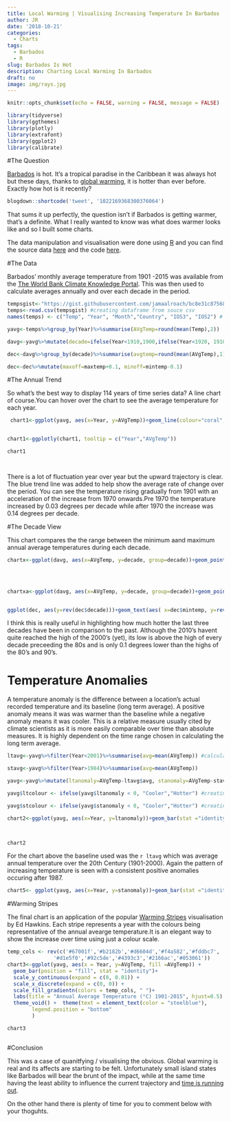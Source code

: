 ```yaml
---
title: Local Warming | Visualising Increasing Temperature In Barbados  
author: JR
date: '2018-10-21'
categories:
  - Charts
tags:
  - Barbados
  - R
slug: Barbados Is Hot
description: Charting Local Warming In Barbados
draft: no
image: img/rays.jpg
---
```


```r
knitr::opts_chunk$set(echo = FALSE, warning = FALSE, message = FALSE)
```


```r
library(tidyverse)
library(ggthemes)
library(plotly)
library(extrafont)
library(ggplot2)
library(calibrate)


```


#The Question 

[Barbados](https://www.visitbarbados.org/) is hot. It's a tropical paradise in the Caribbean it was always hot but these days, thanks to [global warming](https://www.nationalgeographic.com/environment/global-warming/global-warming-overview/?user.testname=none), it is hotter than ever before. Exactly how hot is it recently?

```r

blogdown::shortcode('tweet', '1022169368300376064')
```
That sums it up perfectly, the question isn't if Barbados is getting warmer, that's a  definite. What I really wanted to know was what does warmer looks like and so I built some charts. 

The data manipulation and visualisation were done using [R](https://www.r-project.org/) and you can find the source data [here](https://gist.githubusercontent.com/jamaalroach/bc8e31c8756813ad485ec100d921dd25/raw/19d08c5a991afa9ad338ba0183fb6720faa9b5be/temp.csv)  and the code [here](https://github.com/jamaalroach/jamaalroach.com2/blob/master/content/post/2018-10-21-test-2.Rmd).

#The Data

Barbados' monthly average temperature from 1901 -2015 was available from the [The World Bank Climate Knowledge Portal](http://sdwebx.worldbank.org/climateportal/index.cfm?page=country_historical_climate&ThisRegion=Latin%20America&ThisCcode=BRB). This was then used to calculate averages annually and over each decade in the period.

```r
tempsgist<-"https://gist.githubusercontent.com/jamaalroach/bc8e31c8756813ad485ec100d921dd25/raw/19d08c5a991afa9ad338ba0183fb6720faa9b5be/temp.csv"
temps<-read.csv(tempsgist) #creating dataframe from souce csv
names(temps) <- c("Temp", "Year", "Month","Country", "IOS3", "IOS2") # renaming dataframe columns

yavg<-temps%>%group_by(Year)%>%summarise(AVgTemp=round(mean(Temp),2))  # dataframe with annual average temperatures

davg<-yavg%>%mutate(decade=ifelse(Year<1910,1900,ifelse(Year<1920, 1910,ifelse(Year<1930,1920,ifelse(Year<1940,1930, ifelse(Year<1950,1940, ifelse(Year<1960,1950,ifelse(Year<1970,1960,ifelse(Year<1980,1970,ifelse(Year<1990,1980,ifelse(Year<2000,1990,ifelse(Year<2010,2000,2010)))))))))))) #dataframe with grouping by decades

dec<-davg%>%group_by(decade)%>%summarise(avgtemp=round(mean(AVgTemp),1), maxtemp=round(max(AVgTemp),1), mintemp=round(min(AVgTemp),1)) #calculating maximum, average and and minimum temperature by decade

dec<-dec%>%mutate(maxoff=maxtemp+0.1, minoff=mintemp-0.1)

```


#The Annual Trend


So what's the best way to display 114 years of time series data? A line chart of course.You can hover over the chart to see the average temperature for each year.



```r
 chart1<-ggplot(yavg, aes(x=Year, y=AVgTemp))+geom_line(colour="coral", size=0.6)+theme(panel.grid = element_line(colour = "white"))+theme(axis.title.x = element_blank(), axis.ticks = element_line(color = "white"), axis.text = element_text(colour="gray59"))+geom_smooth()+theme(panel.background=element_rect(fill= "white"), plot.background = element_rect(fill="white"))+ggtitle("Annual Average Temperature (°C)")+theme(plot.title =  element_text(color="gray59", hjust = -.5))+theme(panel.grid.major.x= element_blank(), panel.grid.major.y = element_line(colour = "gray89", linetype = 3), axis.title.y = element_blank())


chart1<-ggplotly(chart1, tooltip = c("Year","AVgTemp"))

chart1




```


There is a lot of fluctuation year over year but the upward trajectory is clear. The blue trend line was added to help show the average rate of change over the period. You can see the temperature rising gradually from 1901 with an acceleration of the increase from 1970 onwards.Pre 1970 the temperature increased by 0.03 degrees per decade while after 1970 the increase was 0.14 degrees per decade.





#The Decade View

This chart compares the the range between the minimum aand maximum annual average temperatures during each decade. 









```r
chartx<-ggplot(davg, aes(x=AVgTemp, y=decade, group=decade))+geom_point(aes(color=AVgTemp),pch=15, size=5)+scale_colour_gradient(low="steelblue",high="coral")     +scale_y_continuous(trans = "reverse", labels=davg$decade, breaks = davg$decade)+theme(panel.background = element_rect(fill = "black"), panel.grid.minor = element_line(colour = "black", linetype = 3), panel.grid.major = element_line(colour = "black", linetype = 3))+theme(axis.text.x = element_blank(), axis.ticks = element_blank(),axis.title = element_blank(), legend.position = "top", legend.direction = "horizontal", legend.title = element_text(colour = "black"), legend.background = element_rect(fill = "black"), legend.text = element_text(colour = "white"))+ggtitle("Annual Average Temperature In Decades")+geom_hline(yintercept = c(1895,1905,1915,1925,1935,1945,1955,1965,1975,1985,1995,2005,2015), linetype=3, colour="gray60")+theme(plot.background = element_rect(fill="black"), axis.text.y = element_text(colour="white"),plot.title = element_text(colour = "white", hjust = 0.5))

 
 
```



```r
chartxa<-ggplot(davg, aes(x=AVgTemp, y=decade, group=decade))+geom_point(aes(color=AVgTemp),pch=15, size=5)+scale_colour_gradient(low="steelblue",high="coral")     +scale_y_continuous(trans = "reverse", labels=davg$decade, breaks = davg$decade)+theme(panel.background = element_rect(fill = "white"), panel.grid.minor = element_line(colour = "white", linetype = 3), panel.grid.major = element_line(colour = "white",linetype = 3))+theme (axis.text.x = element_blank(), axis.ticks = element_blank(),axis.title = element_blank(), legend.position = "top", legend.title = element_text(colour = "white"), legend.direction = "horizontal")+ggtitle("Annual Average Temperature In Decades" )+geom_hline(yintercept = c(1895,1905,1915,1925,1935,1945,1955,1965,1975,1985,1995,2005,2015), linetype=3, colour="black")+theme(plot.title = element_text( hjust = 0.5))


```



```r

```


```r
ggplot(dec, aes(y=rev(dec$decade)))+geom_text(aes( x=dec$mintemp, y=rev(dec$decade), label=dec$decade, hjust=1.40, ))+geom_point(aes(x=dec$mintemp, colour="steelblue", size=1))+geom_point(aes(x=dec$maxtemp, colour="firebrick1", size=1))+geom_segment(x=dec$mintemp, xend=dec$maxtemp, y=rev(dec$decade), yend=rev(dec$decade), colour="gray")+theme(legend.position = "none", panel.background = element_rect(fill="white"), axis.title.y=element_blank(),axis.text.y=element_blank(),axis.ticks.y=element_blank())+ggtitle("Decade Min-Max Range - Average Annual Temperature (°C)")+theme(plot.title = element_text(colour = "gray59", hjust = .5), axis.text.x = element_text(colour = "gray59"), axis.ticks.x = element_blank(),axis.title.x = element_blank())+coord_cartesian(xlim = c(25.3,27.25))
```




I think this is really useful in highlighting how much hotter the last three decades have been in comparison to the past. Although the 2010's havent quite reached the high of the 2000's (yet), its low is above the high of every decade preceeding the 80s and is only 0.1 degrees lower than the highs of the 80's and 90's.  






# Temperature Anomalies

A temperature anomaly is the difference between a location's actual recorded temperature and its baseline (long term average). A positive anomaly means it was was warmer than the baseline while a negative anomaly means it was cooler. This is a relative measure usually cited by climate scientists as it is more easily comparable over time than absolute measures. It is highly dependent on the time range chosen in calculating the long term average.


```r
ltavg<-yavg%>%filter(Year<2001)%>%summarise(avg=mean(AVgTemp)) #calculating 100 YEAR long term average using years 1901-2000
```


 



```r


stavg<-yavg%>%filter(Year>1984)%>%summarise(avg=mean(AVgTemp))

yavg<-yavg%>%mutate(ltanomaly=AVgTemp-ltavg$avg, stanomaly=AVgTemp-stavg$avg) 

yavg$ltcolour <- ifelse(yavg$ltanomaly < 0, "Cooler","Hotter") #creating variable used to assign colour for plotting in long term average chart

yavg$stcolour <- ifelse(yavg$stanomaly < 0, "Cooler","Hotter") #creating variable used to assign colour for plotting in short term average chart

chart2<-ggplot(yavg, aes(x=Year, y=ltanomaly))+geom_bar(stat ="identity",aes(fill=ltcolour))+scale_fill_manual(values=c(Hotter="firebrick1",Cooler="steelblue"))+theme(legend.title=element_blank(), legend.position="none")+theme(panel.grid.major = element_line(colour = "gray89", linetype=3), panel.grid.minor = element_blank())+theme(panel.background=element_rect(fill= "white"), plot.background = element_rect(fill="white"))+theme(axis.title.x = element_blank(), axis.ticks = element_line(color = "white"), axis.text = element_text(colour = "gray59"))+ggtitle("Temperature Anomaly(°C)")+theme(plot.title = element_text(color = "gray59", hjust = 0.5), axis.title.y = element_blank())



chart2

```

For the chart above the baseline used was the `r ltavg` which was average annual temperature over the 20th Century (1901-2000). Again the pattern of increasing temperature is seen with a consistent positive anomalies occuring after 1987. 

```r


chart5<- ggplot(yavg, aes(x=Year, y=stanomaly))+geom_bar(stat ="identity",aes(fill=stcolour))+scale_fill_manual(values=c(Hotter="firebrick1",Cooler="steelblue"))+labs(y="Temperature Anomaly (°C)")+theme_fivethirtyeight()+  theme(legend.title=element_blank(), legend.position="none")+theme(panel.grid.major = element_blank(), panel.grid.minor = element_blank())+theme(plot.title = element_text(color = "gray", face="bold"))


```












#Warming Stripes 

The final chart is an application of the  popular [Warming Stripes](http://www.climate-lab-book.ac.uk/2018/warming-stripes/) visualisation by Ed Hawkins.
Each stripe represents a year with the colours being representative of the annual avearge temperature.It is an elegant way to show the  increase over time using just a colour scale.


```r
temp_cols <- rev(c('#67001f','#b2182b','#d6604d','#f4a582','#fddbc7',
               '#d1e5f0','#92c5de','#4393c3','#2166ac','#053061'))
chart3<-ggplot(yavg, aes(x = Year, y=AVgTemp, fill =AVgTemp)) +
  geom_bar(position = "fill", stat = "identity")+
  scale_y_continuous(expand = c(0, 0.01)) +
  scale_x_discrete(expand = c(0, 0)) +
  scale_fill_gradientn(colors = temp_cols, " ")+
  labs(title = "Annual Average Temperature (°C) 1901-2015", hjust=0.5) +
  theme_void() +  theme(text = element_text(color = "steelblue"),
        legend.position = "bottom"
        )

chart3



```



#Conclusion

This was a case of quanitfying / visualising the obvious. Global warming is real and its affects are starting to be felt. Unfortunately small island states like Barbados will bear the brunt of the impact, while at the same time having the least ability to influence the current trajectory and [time is running out](https://www.un.org/sg/en/content/sg/statement/2018-10-08/statement-secretary-general-ipcc-special-report-global-warming-15-%C2%BAc).

On the other hand there is plenty of time for you to comment below with your thoguhts.




